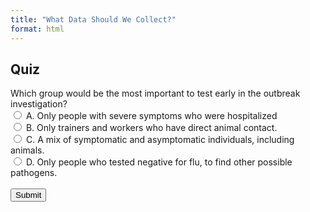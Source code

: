```yaml
---
title: "What Data Should We Collect?"
format: html
---
```


## Quiz

<form id="quiz">
    <label for="question1">Which group would be the most important to test early in the outbreak investigation?</label><br>
    <input type="radio" id="answer1" name="question1" value="A"> A. Only people with severe symptoms who were hospitalized<br>
    <input type="radio" id="answer2" name="question1" value="B"> B. Only trainers and workers who have direct animal contact.<br>
    <input type="radio" id="answer3" name="question1" value="C"> C. A mix of symptomatic and asymptomatic individuals, including animals.<br>
    <input type="radio" id="answer4" name="question1" value="D"> D. Only people who tested negative for flu, to find other possible pathogens.<br>
    <br>
    <input type="button" value="Submit" onclick="checkAnswers()">
</form>

<p id="result"></p>

<script>
    function checkAnswers() {
        var correct = document.getElementById('answer3').checked;
        var resultText = correct ? "Correct! Testing both symptomatic and asymptomatic individuals, as well as animals, provides the best chance of identifying the virus and its transmission routes. What do you think? Do you think this approach can help to capture a broader picture of the outbreak, rather than focusing on those already severely ill?" : "Incorrect. Think carefully!";
        document.getElementById('result').innerText = resultText;
    }
</script>